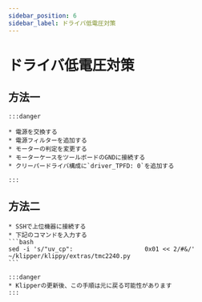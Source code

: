 ```yaml
---
sidebar_position: 6
sidebar_label: ドライバ低電圧対策
---
```


# ドライバ低電圧対策

## 方法一

    :::danger

    * 電源を交換する
    * 電源フィルターを追加する
    * モーターの判定を変更する
    * モーターケースをツールボードのGNDに接続する
    * クリーパードライバ構成に`driver_TPFD: 0`を追加する

    :::

## 方法二
    * SSHで上位機器に接続する
    * 下記のコマンドを入力する
    ```bash
    sed -i 's/"uv_cp":                    0x01 << 2/#&/' ~/klipper/klippy/extras/tmc2240.py
    ```

    :::danger
    * Klipperの更新後、この手順は元に戻る可能性があります
    :::